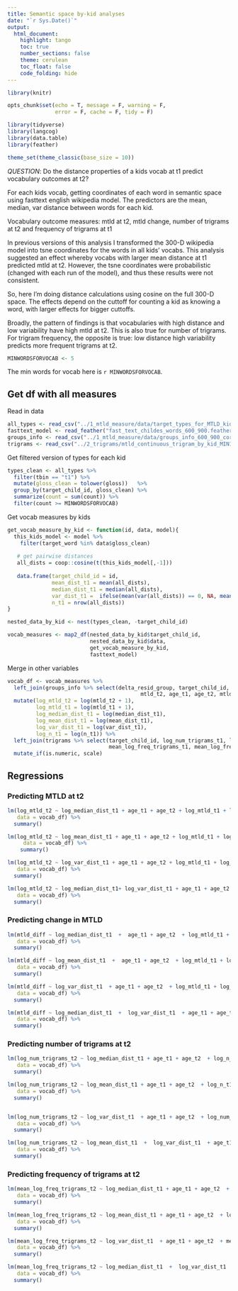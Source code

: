 ```yaml
---
title: Semantic space by-kid analyses
date: "`r Sys.Date()`"
output:
  html_document:
    highlight: tango
    toc: true
    number_sections: false
    theme: cerulean
    toc_float: false
    code_folding: hide
---
```


```r
library(knitr)

opts_chunk$set(echo = T, message = F, warning = F, 
               error = F, cache = F, tidy = F)

library(tidyverse)
library(langcog)
library(data.table)
library(feather)

theme_set(theme_classic(base_size = 10))
```

*QUESTION*: Do the distance properties of a kids vocab at t1 predict vocabulary outcomes at t2?

For each kids vocab, getting coordinates of each word in semantic space using fasttext english wikipedia model. The predictors are the mean, median, var distance between words for each kid.

Vocabulary outcome measures: mtld at t2, mtld change, number of trigrams at t2 and frequency of trigrams at t1

In previous versions of this analysis I transformed the 300-D wikipedia model into tsne coordinates for the words in all kids' vocabs. This analysis suggested an effect whereby vocabs with larger mean distance at t1 predicted mtld at t2. However, the tsne coordinates were probabilistic (changed with each run of the model), and thus these results were not consistent.

So, here I'm doing distance calculations using cosine on the full 300-D space. The effects depend on the cuttoff for counting a kid as knowing a word, with larger effects for bigger cuttoffs. 

Broadly, the pattern of findings is that vocabularies with high distance and low variability have high mtld at t2. This is also true for number of trigrams. For trigram frequency, the opposite is true: low distance high variability predicts more frequent trigrams at t2.

```r
MINWORDSFORVOCAB <- 5
```

The min words for vocab here is `r MINWORDSFORVOCAB`.

## Get df with all measures
Read in data
```r
all_types <- read_csv("../1_mtld_measure/data/target_types_for_MTLD_kids_600_900.csv") 
fasttext_model <- read_feather("fast_text_childes_words_600_900.feather")
groups_info <- read_csv("../1_mtld_measure/data/groups_info_600_900_corrected.csv")
trigrams <- read_csv("../2_trigrams/mtld_continuous_trigram_by_kid_MIN1.csv")
```

Get filtered version of types for each kid
```r
types_clean <- all_types %>%
  filter(tbin == "t1") %>%
  mutate(gloss_clean = tolower(gloss))   %>%
  group_by(target_child_id, gloss_clean) %>%
  summarize(count = sum(count)) %>%
  filter(count >= MINWORDSFORVOCAB)
```

Get vocab measures by kids
```r
get_vocab_measure_by_kid <- function(id, data, model){
  this_kids_model <- model %>%
    filter(target_word %in% data$gloss_clean)
 
   # get pairwise distances
   all_dists = coop::cosine(t(this_kids_model[,-1]))
  
   data.frame(target_child_id = id,
              mean_dist_t1 = mean(all_dists),
              median_dist_t1 = median(all_dists),
              var_dist_t1 =  ifelse(mean(var(all_dists)) == 0, NA, mean(var(all_dists))),
              n_t1 = nrow(all_dists)) 
}

nested_data_by_kid <- nest(types_clean, -target_child_id)

vocab_measures <- map2_df(nested_data_by_kid$target_child_id, 
                          nested_data_by_kid$data, 
                          get_vocab_measure_by_kid, 
                          fasttext_model)
```

Merge in other variables
```r
vocab_df <- vocab_measures %>%
  left_join(groups_info %>% select(delta_resid_group, target_child_id, mtld_t1, 
                                          mtld_t2, age_t1, age_t2, mtld_diff, age_diff)) %>%
  mutate(log_mtld_t2 = log(mtld_t2 + 1),
         log_mtld_t1 = log(mtld_t1 + 1),
         log_median_dist_t1 = log(median_dist_t1),
         log_mean_dist_t1 = log(mean_dist_t1),
         log_var_dist_t1 = log(var_dist_t1),
         log_n_t1 = log(n_t1)) %>%
  left_join(trigrams %>% select(target_child_id, log_num_trigrams_t1, log_num_trigrams_t2,
                                mean_log_freq_trigrams_t1, mean_log_freq_trigrams_t2)) %>%
  mutate_if(is.numeric, scale)
```

## Regressions
### Predicting MTLD at t2

```r
lm(log_mtld_t2 ~ log_median_dist_t1 + age_t1 + age_t2 + log_mtld_t1 + log_n_t1,
   data = vocab_df) %>%
  summary()

lm(log_mtld_t2 ~ log_mean_dist_t1 + age_t1 + age_t2 + log_mtld_t1 + log_n_t1,
     data = vocab_df) %>%
    summary()

lm(log_mtld_t2 ~ log_var_dist_t1 + age_t1 + age_t2 + log_mtld_t1 + log_n_t1,
   data = vocab_df) %>%
  summary()

lm(log_mtld_t2 ~ log_median_dist_t1+ log_var_dist_t1 + age_t1 + age_t2 + log_mtld_t1 + log_n_t1,
   data = vocab_df) %>%
  summary()
```

### Predicting change in MTLD

```r
lm(mtld_diff ~ log_median_dist_t1  +  age_t1 + age_t2  + log_mtld_t1 + log_n_t1 ,
   data = vocab_df) %>%
  summary()

lm(mtld_diff ~ log_mean_dist_t1  +  age_t1 + age_t2  + log_mtld_t1 + log_n_t1 ,
   data = vocab_df) %>%
  summary()

lm(mtld_diff ~ log_var_dist_t1  + age_t1 + age_t2  + log_mtld_t1 + log_n_t1 ,
   data = vocab_df) %>%
  summary()

lm(mtld_diff ~ log_median_dist_t1  +  log_var_dist_t1  + age_t1 + age_t2  + log_mtld_t1 + log_n_t1 ,
   data = vocab_df) %>%
  summary()
```

### Predicting number of trigrams at t2
```r
lm(log_num_trigrams_t2 ~ log_median_dist_t1 + age_t1 + age_t2  + log_n_t1 + log_num_trigrams_t1,
   data = vocab_df) %>%
  summary()

lm(log_num_trigrams_t2 ~ log_mean_dist_t1 + age_t1 + age_t2  + log_n_t1 + log_num_trigrams_t1,
   data = vocab_df) %>%
  summary()


lm(log_num_trigrams_t2 ~ log_var_dist_t1  + age_t1 + age_t2  + log_num_trigrams_t1 + log_n_t1 ,
   data = vocab_df) %>%
  summary()

lm(log_num_trigrams_t2 ~ log_mean_dist_t1  +  log_var_dist_t1  + age_t1 + age_t2  + log_num_trigrams_t1 + log_n_t1 ,
   data = vocab_df) %>%
  summary()

```

### Predicting frequency of trigrams at t2

```r
lm(mean_log_freq_trigrams_t2 ~ log_median_dist_t1 + age_t1 + age_t2  + log_n_t1 + mean_log_freq_trigrams_t1,
   data = vocab_df) %>%
  summary()

lm(mean_log_freq_trigrams_t2 ~ log_mean_dist_t1 + age_t1 + age_t2  + log_n_t1 + mean_log_freq_trigrams_t1,
   data = vocab_df) %>%
  summary()

lm(mean_log_freq_trigrams_t2 ~ log_var_dist_t1  + age_t1 + age_t2  + mean_log_freq_trigrams_t1 + log_n_t1 ,
   data = vocab_df) %>%
  summary()

lm(mean_log_freq_trigrams_t2 ~ log_median_dist_t1  +  log_var_dist_t1  + age_t1 + age_t2  + mean_log_freq_trigrams_t1 + log_n_t1 ,
   data = vocab_df) %>%
  summary()

```

